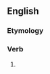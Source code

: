 ==English==

===Etymology===
{{suffix|en|bow|eth}}

===Verb===
{{head|en|verb form}}

# {{en-archaic third-person singular of|bow}}